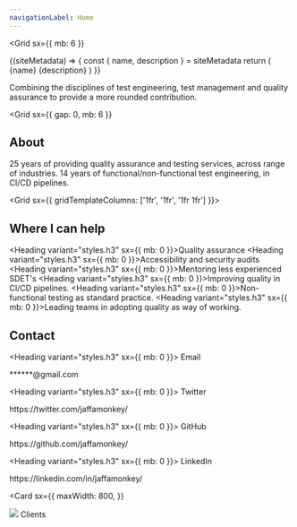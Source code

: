 ```yaml
---
navigationLabel: Home
---
```



<Grid
  sx={{
    mb: 6
  }}
>

<SiteMetaData>
  {(siteMetadata) => {
    const { name, description } = siteMetadata
    return (
      <Fragment>
        <Heading variant="styles.h1">{name}</Heading>
        <Text>{description}</Text>
      </Fragment>
    )
  }}
</SiteMetaData>



<Alert variant="success">Combining the disciplines of test engineering, test management and quality assurance to provide a more rounded contribution.</Alert>

</Grid>

<Grid
  sx={{
    gap: 0,
    mb: 6
  }}
>

## About

25 years of providing quality assurance and testing services, across range of industries. 
14 years of functional/non-functional test engineering, in CI/CD pipelines.

</Grid>

<Grid sx={{ gridTemplateColumns: ['1fr', '1fr', '1fr 1fr'] }}>  

<Box>

## Where I can help

<Heading variant="styles.h3" sx={{ mb: 0 }}>Quality assurance</Heading>
<Heading variant="styles.h3" sx={{ mb: 0 }}>Accessibility and security audits</Heading>
<Heading variant="styles.h3" sx={{ mb: 0 }}>Mentoring less experienced SDET's</Heading>
<Heading variant="styles.h3" sx={{ mb: 0 }}>Improving quality in CI/CD pipelines.</Heading>
<Heading variant="styles.h3" sx={{ mb: 0 }}>Non-functional testing as standard practice.</Heading>
<Heading variant="styles.h3" sx={{ mb: 0 }}>Leading teams in adopting quality as way of working.</Heading>
</Box>
<Box>

## Contact

<Heading variant="styles.h3" sx={{ mb: 0 }}>
  Email
</Heading>
<Link href="mailto:paullittlebury@gmail.com" variant="styles.a">
  ******@gmail.com
</Link>

<Heading variant="styles.h3" sx={{ mb: 0 }}>
  Twitter
</Heading>
<Link href="https://twitter.com/PaulieScanlon/" variant="styles.a">
  https://twitter.com/jaffamonkey/
</Link>

<Heading variant="styles.h3" sx={{ mb: 0 }}>
  GitHub
</Heading>
<Link href="https://github.com/PaulieScanlon/" variant="styles.a">
  https://github.com/jaffamonkey/
</Link>

<Heading variant="styles.h3" sx={{ mb: 0 }}>
  LinkedIn
</Heading>
<Link href="https://www.linkedin.com/in/jaffamonkey/" variant="styles.a">
  https://linkedin.com/in/jaffamonkey/
</Link>

</Box>

<Card
  sx={{
    maxWidth: 800,
  }}
>
  <Image src="clients.png" />
  <Box p={3}>
    <Heading variant="styles.h4">Clients</Heading>
  </Box>
</Card>

</Grid>
